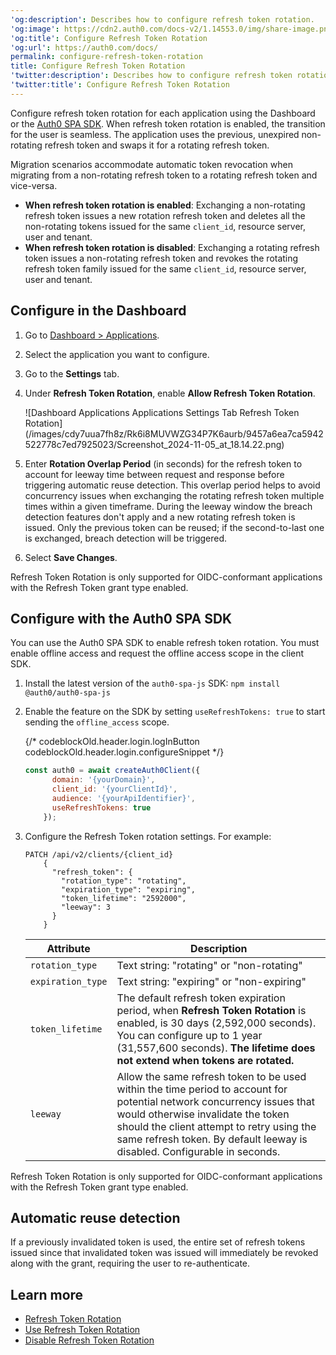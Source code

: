 ---
'og:description': Describes how to configure refresh token rotation.
'og:image': https://cdn2.auth0.com/docs-v2/1.14553.0/img/share-image.png
'og:title': Configure Refresh Token Rotation
'og:url': https://auth0.com/docs/
permalink: configure-refresh-token-rotation
title: Configure Refresh Token Rotation
'twitter:description': Describes how to configure refresh token rotation.
'twitter:title': Configure Refresh Token Rotation
---
Configure <Tooltip tip="Refresh Token: Token used to obtain a renewed Access Token without forcing users to log in again." cta="View Glossary" href="/docs/glossary?term=refresh+token">refresh token</Tooltip> rotation for each application using the Dashboard or the [Auth0 SPA SDK](/docs/libraries/auth0-single-page-app-sdk). When <Tooltip tip="Refresh Token: Token used to obtain a renewed Access Token without forcing users to log in again." cta="View Glossary" href="/docs/glossary?term=refresh+token+rotation">refresh token rotation</Tooltip> is enabled, the transition for the user is seamless. The application uses the previous, unexpired non-rotating refresh token and swaps it for a rotating refresh token.

Migration scenarios accommodate automatic token revocation when migrating from a non-rotating refresh token to a rotating refresh token and vice-versa.

* **When refresh token rotation is enabled**:
  Exchanging a non-rotating refresh token issues a new rotation refresh token and deletes all the non-rotating tokens issued for the same `client_id`, <Tooltip tip="Resource Server: Server hosting protected resources. Resource servers accept and respond to protected resource requests." cta="View Glossary" href="/docs/glossary?term=resource+server">resource server</Tooltip>, user and tenant.
* **When refresh token rotation is disabled**:
  Exchanging a rotating refresh token issues a non-rotating refresh token and revokes the rotating refresh token family issued for the same `client_id`, resource server, user and tenant.

## Configure in the Dashboard

1. Go to [Dashboard > Applications](https://manage.auth0.com/#/applications).
2. Select the application you want to configure.
3. Go to the **Settings** tab.
4. Under **Refresh Token Rotation**, enable **Allow Refresh Token Rotation**.

   <Frame>![Dashboard Applications Applications Settings Tab Refresh Token Rotation](/images/cdy7uua7fh8z/Rk6i8MUVWZG34P7K6aurb/9457a6ea7ca5942522778c7ed7925023/Screenshot_2024-11-05_at_18.14.22.png)</Frame>
5. Enter **Rotation Overlap Period** (in seconds) for the refresh token to account for leeway time between request and response before triggering automatic reuse detection.
   This overlap period helps to avoid concurrency issues when exchanging the rotating refresh token multiple times within a given timeframe. During the leeway window the breach detection features don't apply and a new rotating refresh token is issued. Only the previous token can be reused; if the second-to-last one is exchanged, breach detection will be triggered.
6. Select **Save Changes**.

<Callout icon="file-lines" color="#0EA5E9" iconType="regular">

Refresh Token Rotation is only supported for OIDC-conformant applications with the Refresh Token grant type enabled.

</Callout>

## Configure with the Auth0 SPA SDK

You can use the Auth0 SPA SDK to enable refresh token rotation. You must enable offline access and request the offline access scope in the client SDK.

1. Install the latest version of the `auth0-spa-js` SDK:
   `npm install @auth0/auth0-spa-js`
2. Enable the feature on the SDK by setting `useRefreshTokens: true` to start sending the `offline_access` scope.

   {/* codeblockOld.header.login.logInButton codeblockOld.header.login.configureSnippet */}


   ```javascript lines
   const auth0 = await createAuth0Client({
         domain: '{yourDomain}',
         client_id: '{yourClientId}',
         audience: '{yourApiIdentifier}',
         useRefreshTokens: true
       });
   ```

   
3. Configure the Refresh Token rotation settings. For example:

   ```text lines
   PATCH /api/v2/clients/{client_id}
       {
         "refresh_token": {
           "rotation_type": "rotating",
           "expiration_type": "expiring",
           "token_lifetime": "2592000",
           "leeway": 3
         }
       }
   ```

   <table class="table"><thead>
   <tr>
   <th><strong>Attribute</strong></th>
   <th><strong>Description</strong></th>
   </tr>
   </thead>
   <tbody>
   <tr>
   <td><code>rotation_type</code></td>
   <td>Text string: "rotating" or "non-rotating"</td>
   </tr>
   <tr>
   <td><code>expiration_type</code></td>
   <td>Text string: "expiring" or "non-expiring"</td>
   </tr>
   <tr>
   <td><code>token_lifetime</code></td>
   <td>The default refresh token expiration period, when <strong>Refresh Token Rotation</strong> is enabled, is 30 days (2,592,000 seconds). You can configure up to 1 year (31,557,600 seconds). <strong>The lifetime does not extend when tokens are rotated.</strong></td>
   </tr>
   <tr>
   <td><code>leeway</code></td>
   <td>Allow the same refresh token to be used within the time period to account for potential network concurrency issues that would otherwise invalidate the token should the client attempt to retry using the same refresh token. By default leeway is disabled. Configurable in seconds.</td>
   </tr>
   </tbody>
   </table>

<Callout icon="file-lines" color="#0EA5E9" iconType="regular">

Refresh Token Rotation is only supported for OIDC-conformant applications with the Refresh Token grant type enabled.

## 

</Callout>

## Automatic reuse detection

If a previously invalidated token is used, the entire set of refresh tokens issued since that invalidated token was issued will immediately be revoked along with the grant, requiring the user to re-authenticate.

## Learn more

* [Refresh Token Rotation](/docs/secure/tokens/refresh-tokens/refresh-token-rotation)
* [Use Refresh Token Rotation](/docs/secure/tokens/refresh-tokens/use-refresh-token-rotation)
* [Disable Refresh Token Rotation](/docs/secure/tokens/refresh-tokens/disable-refresh-token-rotation)